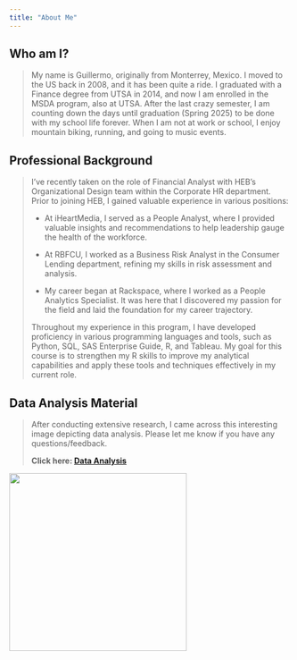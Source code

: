 ```yaml
---
title: "About Me"
---
```


## Who am I?

> My name is Guillermo, originally from Monterrey, Mexico. I moved to the US back in 2008, and it has been quite a ride. I graduated with a Finance degree from UTSA in 2014, and now I am enrolled in the MSDA program, also at UTSA. After the last crazy semester, I am counting down the days until graduation (Spring 2025) to be done with my school life forever. When I am not at work or school, I enjoy mountain biking, running, and going to music events.

## Professional Background

> I've recently taken on the role of Financial Analyst with HEB's Organizational Design team within the Corporate HR department. Prior to joining HEB, I gained valuable experience in various positions:
>
> -   At iHeartMedia, I served as a People Analyst, where I provided valuable insights and recommendations to help leadership gauge the health of the workforce.
>
> -   At RBFCU, I worked as a Business Risk Analyst in the Consumer Lending department, refining my skills in risk assessment and analysis.
>
> -   My career began at Rackspace, where I worked as a People Analytics Specialist. It was here that I discovered my passion for the field and laid the foundation for my career trajectory.
>
> Throughout my experience in this program, I have developed proficiency in various programming languages and tools, such as Python, SQL, SAS Enterprise Guide, R, and Tableau. My goal for this course is to strengthen my R skills to improve my analytical capabilities and apply these tools and techniques effectively in my current role.

## Data Analysis Material

> After conducting extensive research, I came across this interesting image depicting data analysis. Please let me know if you have any questions/feedback.
>
> **Click here: [Data Analysis](https://analyticsindiamag.com/wp-content/uploads/2017/06/ea8853d740994d7a23b587d20033c262.jpg)**

![](Foto%20Perfil.jpg){width="318"}
